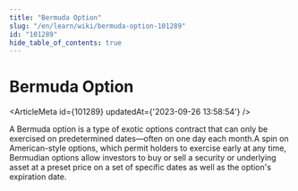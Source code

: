 ```yaml
---
title: "Bermuda Option"
slug: "/en/learn/wiki/bermuda-option-101289"
id: "101289"
hide_table_of_contents: true
---
```



# Bermuda Option

<ArticleMeta id={101289} updatedAt={'2023-09-26 13:58:54'} />
<div className='border-solid border-b border-t-0 my-4 border-[var(--ifm-color-gray-300)]' />

A Bermuda option is a type of exotic options contract that can only be exercised on predetermined dates—often on one day each month.A spin on American-style options, which permit holders to exercise early at any time, Bermudian options allow investors to buy or sell a security or underlying asset at a preset price on a set of specific dates as well as the option's expiration date.
